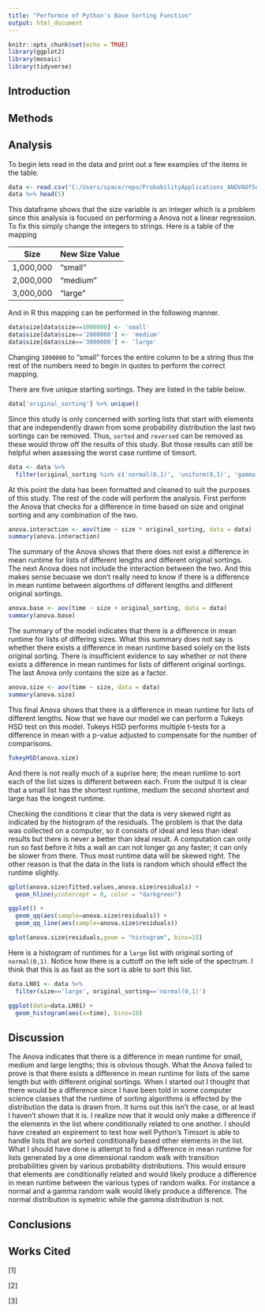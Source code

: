 ---
title: "Performce of Python's Base Sorting Function"
output: html_document
---

```{r setup, include=FALSE}
knitr::opts_chunk$set(echo = TRUE)
library(ggplot2)
library(mosaic)
library(tidyverse)
```

## Introduction



## Methods



## Analysis

To begin lets read in the data and print out a few examples of the items in the table.

```{r}
data <- read.csv("C:/Users/space/repo/ProbabilityApplications_ANOVAOfSortingAlgorithm/src/data.csv")
data %>% head(5)
```

This dataframe shows that the size variable is an integer which is a problem since this analysis is focused on performing a Anova not a linear regression. To fix this simply change the integers to strings. Here is a table of the mapping

| Size | New Size Value |
|---  |--- |
| 1,000,000 | "small" |
| 2,000,000 | "medium" |
| 3,000,000 | "large" |

And in R this mapping can be performed in the following manner.

```{r}
data$size[data$size==1000000] <- 'small'
data$size[data$size=='2000000'] <- 'medium'
data$size[data$size=='3000000'] <- 'large'
```

Changing `1000000` to "small" forces the entire column to be a string thus the rest of the numbers need to begin in quotes to perform the correct mapping. 

There are five unique starting sortings. They are listed in the table below.

```{r}
data['original_sorting'] %>% unique()
```

Since this study is only concerned with sorting lists that start with elements that are independently drawn from some probability distribution the last two sortings can be removed. Thus, `sorted` and `reversed` can be removed as these would throw off the results of this study. But those results can still be helpful when assessing the worst case runtime of timsort. 

```{r}
data <- data %>%
  filter(original_sorting %in% c('normal(0,1)', 'uniform(0,1)', 'gamma(1,1)'))
```

At this point the data has been formatted and cleaned to suit the purposes of this study. The rest of the code will perform the analysis. First perform the Anova that checks for a difference in time based on size and original sorting and any combination of the two.

```{r}
anova.interaction <- aov(time ~ size * original_sorting, data = data)
summary(anova.interaction)
```

The summary of the Anova shows that there does not exist a difference in mean runtime for lists of different lengths and different original sortings. The next Anova does not include the interaction between the two. And this makes sense becuase we don't really need to know if there is a difference in mean runtime between algorthms of different lengths and different original sortings. 

```{r}
anova.base <- aov(time ~ size + original_sorting, data = data)
summary(anova.base)
```

The summary of the model indicates that there is a difference in mean runtime for lists of differing sizes. What this summary does not say is whether there exists a difference in mean runtime based solely on the lists original sorting. There is insufficient evidence to say whether or not there exists a difference in mean runtimes for lists of different original sortings. The last Anova only contains the size as a factor.

```{r}
anova.size <- aov(time ~ size, data = data)
summary(anova.size)
```

This final Anova shows that there is a difference in mean runtime for lists of different lengths. Now that we have our model we can perform a Tukeys HSD test on this model. Tukeys HSD performs multiple t-tests for a difference in mean with a p-value adjusted to compensate for the number of comparisons.

```{r}
TukeyHSD(anova.size)
```

And there is not really much of a suprise here; the mean runtime to sort each of the list sizes is different between each. From the output it is clear that a small list has the shortest runtime, medium the second shortest and large has the longest runtime.

Checking the conditions it clear that the data is very skewed right as indicated by the histogram of the residuals. The problem is that the data was collected on a computer, so it consists of ideal and less than ideal results but there is never a better than ideal result. A computation can only run so fast before it hits a wall an can not longer go any faster; it can only be slower from there. Thus most runtime data will be skewed right. The other reason is that the data in the lists is random which should effect the runtime slightly.

```{r}
qplot(anova.size$fitted.values,anova.size$residuals) + 
  geom_hline(yintercept = 0, color = "darkgreen")

ggplot() +
  geom_qq(aes(sample=anova.size$residuals)) + 
  geom_qq_line(aes(sample=anova.size$residuals))

qplot(anova.size$residuals,geom = "histogram", bins=15)
```

Here is a histogram of runtimes for a `large` list with original sorting of `normal(0,1)`. Notice how there is a cuttoff on the left side of the spectrum. I think that this is as fast as the sort is able to sort this list.

```{r}
data.LN01 <- data %>%
  filter(size=='large', original_sorting=='normal(0,1)')

ggplot(data=data.LN01) +
  geom_histogram(aes(x=time), bins=10)
```



## Discussion

The Anova indicates that there is a difference in mean runtime for small, medium and large lengths; this is obvious though. What the Anova failed to prove is that there exists a difference in mean runtime for lists of the same length but with different original sortings. When I started out I thought that there would be a difference since I have been told in some computer science classes that the runtime of sorting algorithms is effected by the distribution the data is drawn from. It turns out this isn't the case, or at least I haven't shown that it is. I realize now that it would only make a difference if the elements in the list where conditionally related to one another. I should have created an expirement to test how well Python's Timsort is able to handle lists that are sorted conditionally based other elements in the list. What I should have done is attempt to find a difference in mean runtime for lists generated by a one dimensional random walk with transition probabilities given by various probability distributions. This would ensure that elements are conditionally related and would likely produce a difference in mean runtime between the various types of random walks. For instance a normal and a gamma random walk would likely produce a difference. The normal distribution is symetric while the gamma distribution is not.




## Conclusions


## Works Cited

[1] 

[2]

[3]













